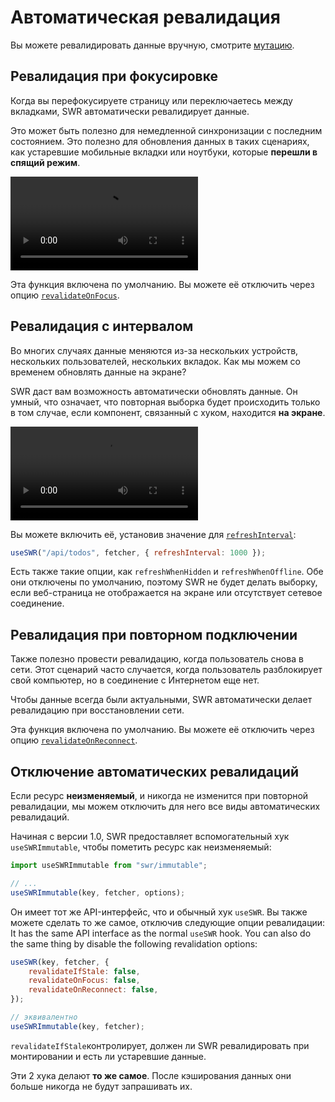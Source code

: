 
# Автоматическая ревалидация

<Callout>Вы можете ревалидировать данные вручную, смотрите [мутацию](/docs/mutation).</Callout>

## Ревалидация при фокусировке

Когда вы перефокусируете страницу или переключаетесь между вкладками, SWR автоматически ревалидирует данные.

Это может быть полезно для немедленной синхронизации с последним состоянием. Это полезно для обновления данных в таких сценариях, как устаревшие мобильные вкладки или ноутбуки, которые **перешли в спящий режим**.

<Bleed>
    <Video
        src="https://raw.githubusercontent.com/vercel/swr-site/master/.github/videos/focus-revalidate.mp4"
        caption="Видео: использование ревалидации при фокусировке для автоматической синхронизации состояния входа в систему между страницами."
        ratio={307 / 768}
    />
</Bleed>

Эта функция включена по умолчанию. Вы можете её отключить через опцию [`revalidateOnFocus`](/docs/options).

## Ревалидация с интервалом

Во многих случаях данные меняются из-за нескольких устройств, нескольких пользователей, нескольких вкладок. Как мы можем со временем обновлять данные на экране?

SWR даст вам возможность автоматически обновлять данные. Он умный, что означает, что повторная выборка будет происходить только в том случае, если компонент, связанный с хуком, находится **на экране**.

<Bleed>
    <Video
        src="https://raw.githubusercontent.com/vercel/swr-site/master/.github/videos/refetch-interval.mp4"
        caption="Видео: когда пользователь вносит изменения, оба сеанса в конечном итоге будут отображать одни и те же данные."
        ratio={307 / 768}
    />
</Bleed>

Вы можете включить её, установив значение для [`refreshInterval`](/docs/options):

```js
useSWR("/api/todos", fetcher, { refreshInterval: 1000 });
```

Есть также такие опции, как `refreshWhenHidden` и `refreshWhenOffline`. Обе они отключены по умолчанию, поэтому SWR не будет делать выборку, если веб-страница не отображается на экране или отсутствует сетевое соединение.

## Ревалидация при повторном подключении

Также полезно провести ревалидацию, когда пользователь снова в сети.
Этот сценарий часто случается, когда пользователь разблокирует свой компьютер, но в соединение с Интернетом еще нет.

Чтобы данные всегда были актуальными, SWR автоматически делает ревалидацию при восстановлении сети.

Эта функция включена по умолчанию. Вы можете её отключить через опцию [`revalidateOnReconnect`](/docs/options).

## Отключение автоматических ревалидаций

Если ресурс **неизменяемый**, и никогда не изменится при повторной ревалидации, мы можем отключить для него все виды автоматических ревалидаций.

Начиная с версии 1.0, SWR предоставляет вспомогательный хук `useSWRImmutable`, чтобы пометить ресурс как неизменяемый:

```js
import useSWRImmutable from "swr/immutable";

// ...
useSWRImmutable(key, fetcher, options);
```

Он имеет тот же API-интерфейс, что и обычный хук `useSWR`. Вы также можете сделать то же самое, отключив следующие опции ревалидации:
It has the same API interface as the normal `useSWR` hook. You can also do the same thing by disable the following revalidation options:

```js
useSWR(key, fetcher, {
    revalidateIfStale: false,
    revalidateOnFocus: false,
    revalidateOnReconnect: false,
});

// эквивалентно
useSWRImmutable(key, fetcher);
```

`revalidateIfStale`контролирует, должен ли SWR ревалидировать при монтировании и есть ли устаревшие данные.

Эти 2 хука делают **то же самое**. После кэширования данных они больше никогда не будут запрашивать их.
